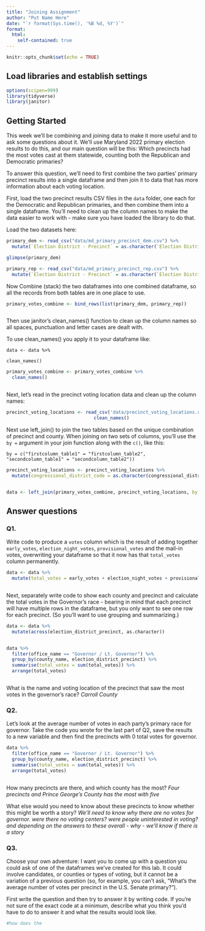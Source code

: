 ```yaml
---
title: "Joining Assignment"
author: "Put Name Here"
date: "`r format(Sys.time(), '%B %d, %Y')`"
format:
  html:
    self-contained: true
---
```


```r
knitr::opts_chunk$set(echo = TRUE)
```

## Load libraries and establish settings

```r
options(scipen=999)
library(tidyverse)
library(janitor)
```

## Getting Started

This week we'll be combining and joining data to make it more useful and to ask some questions about it. We'll use Maryland 2022 primary election results to do this, and our main question will be this: Which precincts had the most votes cast at them statewide, counting both the Republican and Democratic primaries?

To answer this question, we'll need to first combine the two parties' primary precinct results into a single dataframe and then join it to data that has more information about each voting location.

First, load the two precinct results CSV files in the `data` folder, one each for the Democratic and Republican primaries, and then combine them into a single dataframe. You'll need to clean up the column names to make the data easier to work with - make sure you have loaded the library to do that.

Load the two datasets here:

```r
primary_dem <- read_csv("data/md_primary_precinct_dem.csv") %>% 
  mutate(`Election District - Precinct` = as.character(`Election District - Precinct`))

glimpse(primary_dem)

primary_rep <- read_csv("data/md_primary_precinct_rep.csv") %>% 
  mutate(`Election District - Precinct` = as.character(`Election District - Precinct`))
```

Now Combine (stack) the two dataframes into one combined dataframe, so all the records from both tables are in one place to use.

```r

primary_votes_combine <- bind_rows(list(primary_dem, primary_rep))



```

Then use janitor's clean_names() function to clean up the column names so all spaces, punctuation and letter cases are dealt with.

To use clean_names() you apply it to your dataframe like:

`data <- data %>%`

`clean_names()`

```r

primary_votes_combine <- primary_votes_combine %>%
  clean_names()



```

Next, let's read in the precinct voting location data and clean up the column names:

```r
precinct_voting_locations <- read_csv('data/precinct_voting_locations.csv') %>%
                                clean_names()

```

Next use left_join() to join the two tables based on the unique combination of precinct and county. When joining on two sets of columns, you'll use the `by =` argument in your join function along with the `c()`, like this:

`by = c("firstcolumn_table1" = "firstcolumn_table2", "secondcolumn_table1" = "secondcolumn_table2"))`

```r

precinct_voting_locations <- precinct_voting_locations %>%
  mutate(congressional_district_code = as.character(congressional_district_code)) 


data <- left_join(primary_votes_combine, precinct_voting_locations, by = c("county" = "county_code", "election_district_precinct" = "precinct_code"))


```

## Answer questions

### Q1.

Write code to produce a `votes` column which is the result of adding together `early_votes`, `election_night_votes`, `provisional_votes` and the mail-in votes, overwriting your dataframe so that it now has that `total_votes` column permanently.

```r


data <- data %>%
  mutate(total_votes = early_votes + election_night_votes + provisional_votes + mail_in_ballot_1_votes + mail_in_ballot_2_votes)



```

Next, separately write code to show each county and precinct and calculate the total votes in the Governor's race - bearing in mind that each precinct will have multiple rows in the dataframe, but you only want to see one row for each precinct. (So you'll want to use grouping and summarizing.)

```r

data <- data %>%
  mutate(across(election_district_precinct, as.character))


data %>%
  filter(office_name == "Governor / Lt. Governor") %>% 
  group_by(county_name, election_district_precinct) %>%
  summarise(total_votes = sum(total_votes)) %>%
  arrange(total_votes)



```

What is the name and voting location of the precinct that saw the most votes in the governor's race? *Carroll County*

### Q2.

Let's look at the average number of votes in each party's primary race for governor. Take the code you wrote for the last part of Q2, save the results to a new variable and then find the precincts with 0 total votes for governor.

```r


data %>%
  filter(office_name == "Governor / Lt. Governor") %>% 
  group_by(county_name, election_district_precinct) %>%
  summarise(total_votes = sum(total_votes)) %>%
  arrange(total_votes)



```

How many precincts are there, and which county has the most? *Four precincts and Prince George's County has the most with five*

What else would you need to know about these precincts to know whether this might be worth a story? *We'll need to know why there are no votes for governor. were there no voting centers? were people uninterested in voting? and depending on the answers to these overall - why - we'll know if there is a story*

### Q3.

Choose your own adventure: I want you to come up with a question you could ask of one of the dataframes we've created for this lab. It could involve candidates, or counties or types of voting, but it cannot be a variation of a previous question (so, for example, you can't ask, "What's the average number of votes per precinct in the U.S. Senate primary?").

First write the question and then try to answer it by writing code. If you're not sure of the exact code at a minimum, describe what you think you'd have to do to answer it and what the results would look like.

```r

#how does the 





```
